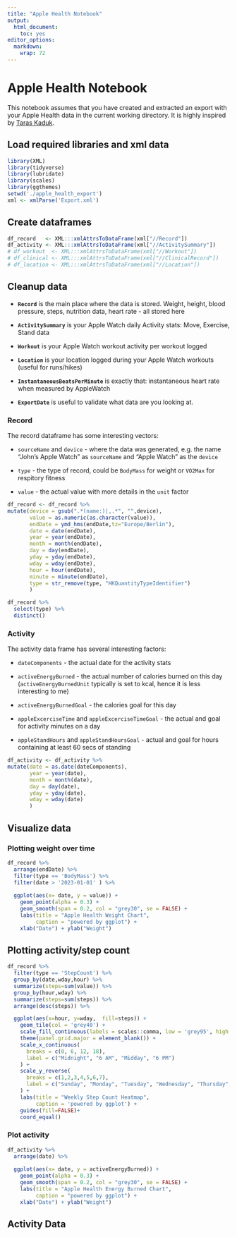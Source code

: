```yaml
---
title: "Apple Health Notebook"
output: 
  html_document: 
    toc: yes
editor_options: 
  markdown: 
    wrap: 72
---
```


# Apple Health Notebook

This notebook assumes that you have created and extracted an export with
your Apple Health data in the current working directory. It is highly
inspired by [Taras
Kaduk](https://taraskaduk.com/posts/2019-03-23-apple-health/).

## Load required libraries and xml data

```r
library(XML)
library(tidyverse)
library(lubridate)
library(scales)
library(ggthemes)
setwd('./apple_health_export')
xml <- xmlParse('Export.xml')
```

## Create dataframes

```r
df_record   <- XML:::xmlAttrsToDataFrame(xml["//Record"])
df_activity <- XML:::xmlAttrsToDataFrame(xml["//ActivitySummary"])
# df_workout  <- XML:::xmlAttrsToDataFrame(xml["//Workout"])
# df_clinical <- XML:::xmlAttrsToDataFrame(xml["//ClinicalRecord"])
# df_location <- XML:::xmlAttrsToDataFrame(xml["//Location"])
```

## Cleanup data

-   **`Record`** is the main place where the data is stored. Weight,
    height, blood pressure, steps, nutrition data, heart rate - all
    stored here

-   **`ActivitySummary`** is your Apple Watch daily Activity stats:
    Move, Exercise, Stand data

-   **`Workout`** is your Apple Watch workout activity per workout
    logged

-   **`Location`** is your location logged during your Apple Watch
    workouts (useful for runs/hikes)

-   **`InstantaneousBeatsPerMinute`** is exactly that: instantaneous
    heart rate when measured by AppleWatch

-   **`ExportDate`** is useful to validate what data are you looking at.

### Record

The record dataframe has some interesting vectors:

-   `sourceName` and `device` - where the data was generated, e.g. the
    name "John's Apple Watch" as `sourceName` and "Apple Watch" as the
    `device`

-   `type` - the type of record, could be `BodyMass` for weight or
    `VO2Max` for respitory fitness

-   `value` - the actual value with more details in the `unit` factor

```r
df_record <- df_record %>%
mutate(device = gsub(".*(name:)|,.*", "",device),
       value = as.numeric(as.character(value)),
       endDate = ymd_hms(endDate,tz="Europe/Berlin"),
       date = date(endDate),
       year = year(endDate),
       month = month(endDate),
       day = day(endDate),
       yday = yday(endDate),
       wday = wday(endDate),
       hour = hour(endDate),
       minute = minute(endDate),
       type = str_remove(type, "HKQuantityTypeIdentifier")
       )

df_record %>% 
  select(type) %>% 
  distinct()
```

### Activity

The activity data frame has several interesting factors:

-   `dateComponents` - the actual date for the activity stats

-   `activeEnergyBurned` - the actual number of calories burned on this
    day (`activeEnergyBurnedUnit` typically is set to kcal, hence it is
    less interesting to me)

-   `activeEnergyBurnedGoal` - the calories goal for this day

-   `appleExcerciseTime` and `appleExcerciseTimeGoal` - the actual and
    goal for activity minutes on a day

-   `appleStandHours` and `appleStandHoursGoal` - actual and goal for
    hours containing at least 60 secs of standing

```r
df_activity <- df_activity %>%
mutate(date = as.date(dateComponents),
       year = year(date),
       month = month(date),
       day = day(date),
       yday = yday(date),
       wday = wday(date)
       )

```

## Visualize data

### Plotting weight over time

```r
df_record %>%
  arrange(endDate) %>% 
  filter(type == 'BodyMass') %>% 
  filter(date > '2023-01-01' ) %>% 
  
  ggplot(aes(x= date, y = value)) +
    geom_point(alpha = 0.3) +
    geom_smooth(span = 0.2, col = "grey30", se = FALSE) +
    labs(title = "Apple Health Weight Chart",
         caption = "powered by ggplot") +
    xlab("Date") + ylab("Weight")
```

## Plotting activity/step count

```r
df_record %>%
  filter(type == 'StepCount') %>% 
  group_by(date,wday,hour) %>% 
  summarize(steps=sum(value)) %>% 
  group_by(hour,wday) %>% 
  summarize(steps=sum(steps)) %>% 
  arrange(desc(steps)) %>%

  ggplot(aes(x=hour, y=wday,  fill=steps)) + 
    geom_tile(col = 'grey40') + 
    scale_fill_continuous(labels = scales::comma, low = 'grey95', high = '#008FD5') +
    theme(panel.grid.major = element_blank()) +
    scale_x_continuous(
      breaks = c(0, 6, 12, 18),
      label = c("Midnight", "6 AM", "Midday", "6 PM")
    ) +
    scale_y_reverse(
      breaks = c(1,2,3,4,5,6,7),
      label = c("Sunday", "Monday", "Tuesday", "Wednesday", "Thursday", "Friday", "Saturday")
    ) +
    labs(title = "Weekly Step Count Heatmap",
         caption = 'powered by ggplot') +
    guides(fill=FALSE)+
    coord_equal()
```

### Plot activity

```r
df_activity %>%
  arrange(date) %>% 
  
  ggplot(aes(x= date, y = activeEnergyBurned)) +
    geom_point(alpha = 0.3) +
    geom_smooth(span = 0.2, col = "grey30", se = FALSE) +
    labs(title = "Apple Health Energy Burned Chart",
         caption = "powered by ggplot") +
    xlab("Date") + ylab("Weight")
```

## Activity Data

```{}
```
